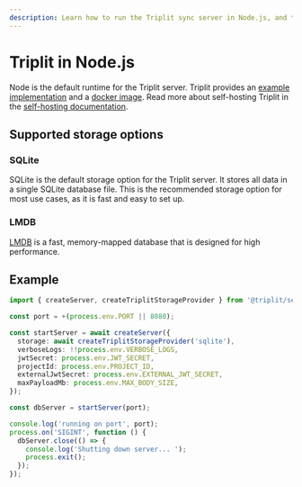 ```yaml
---
description: Learn how to run the Triplit sync server in Node.js, and the supported storage options - SQLite and LMDB.
---
```


# Triplit in Node.js

Node is the default runtime for the Triplit server. Triplit provides an [example implementation](https://github.com/aspen-cloud/triplit/tree/main/packages/node-server) and a [docker image](https://hub.docker.com/r/aspencloud/triplit-server). Read more about self-hosting Triplit in the [self-hosting documentation](/self-hosting).

## Supported storage options

### SQLite

SQLite is the default storage option for the Triplit server. It stores all data in a single SQLite database file. This is the recommended storage option for most use cases, as it is fast and easy to set up.

### LMDB

[LMDB](https://github.com/kriszyp/lmdb-js) is a fast, memory-mapped database that is designed for high performance.

## Example

```typescript
import { createServer, createTriplitStorageProvider } from '@triplit/server';

const port = +(process.env.PORT || 8080);

const startServer = await createServer({
  storage: await createTriplitStorageProvider('sqlite'),
  verboseLogs: !!process.env.VERBOSE_LOGS,
  jwtSecret: process.env.JWT_SECRET,
  projectId: process.env.PROJECT_ID,
  externalJwtSecret: process.env.EXTERNAL_JWT_SECRET,
  maxPayloadMb: process.env.MAX_BODY_SIZE,
});

const dbServer = startServer(port);

console.log('running on port', port);
process.on('SIGINT', function () {
  dbServer.close(() => {
    console.log('Shutting down server... ');
    process.exit();
  });
});
```
